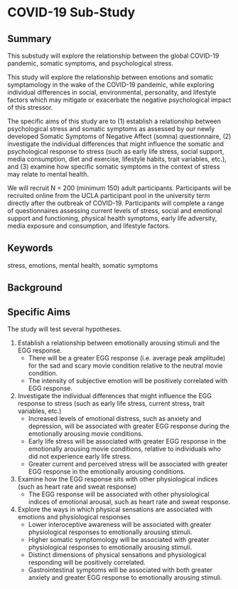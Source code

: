 # COVID-19 Sub-Study

## Summary

This substudy will explore the relationship between the global COVID-19 pandemic, somatic symptoms, and psychological stress. 

This study will explore the relationship between emotions and somatic symptamology in the wake of the COVID-19 pandemic, while exploring individual differences in social, environmental, personality, and lifestyle factors which may mitigate or exacerbate the negative psychological impact of this stressor. 

The specific aims of this study are to (1) establish a relationship between psychological stress and somatic symptoms as assessed by our newly developed Somatic Symptoms of Negative Affect (somna) questionnaire, (2) investigate the individual differences that might influence the somatic and psychological response to stress (such as early life stress, social support, media consumption, diet and exercise, lifestyle habits, trait variables, etc.), and (3) examine how specific somatic symptoms in the context of stress may relate to mental health.

We will recruit N = 200 (minimum 150) adult participants. Participants will be recruited online from the UCLA participant pool in the university term directly after the outbreak of COVID-19. Participants will complete a range of questionnaires assessing current levels of stress, social and emotional support and functioning, physical health symptoms, early life adversity, media exposure and consumption, and lifestyle factors.

## Keywords
stress, emotions, mental health, somatic symptoms

## Background


## Specific Aims
The study will test several hypotheses.

1. Establish a relationship between emotionally arousing stimuli and the EGG response.
    - There will be a greater EGG response (i.e. average peak amplitude) for the sad and scary movie condition relative to the neutral movie condition.
    - The intensity of subjective emotion will be positively correlated with EGG response.

2. Investigate the individual differences that might influence the EGG response to stress (such as early life stress, current stress, trait variables, etc.)
    - Increased levels of emotional distress, such as anxiety and depression, will be associated with greater EGG response during the emotionally arousing movie conditions.
    - Early life stress will be associated with greater EGG response in the emotionally arousing movie conditions, relative to individuals who did not experience early life stress.
    - Greater current and perceived stress will be associated with greater EGG response in the emotionally arousing conditions.

3. Examine how the EGG response sits with other physiological indices (such as heart rate and sweat response)
    - The EGG response will be associated with other physiological indices of emotional arousal, such as heart rate and sweat response.

4. Explore the ways in which physical sensations are associated with emotions and physiological responses
    - Lower interoceptive awareness will be associated with greater physiological responses to emotionally arousing stimuli.
    - Higher somatic symptomology will be associated with greater physiological responses to emotionally arousing stimuli.
    - Distinct dimensions of physical sensations and physiological responding will be positively correlated.
    - Gastrointestinal symptoms will be associated with both greater anxiety and greater EGG response to emotionally arousing stimuli.